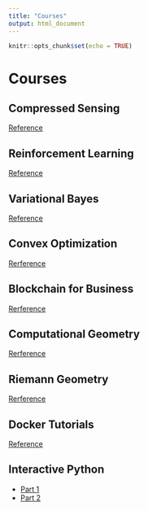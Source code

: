 ---
title: "Courses"
output: html_document
---

```{r setup, include=FALSE}
knitr::opts_chunk$set(echo = TRUE)
```


# Courses


## Compressed Sensing
[Reference](http://lecueguillaume.github.io/2015/10/08/compressed_sensing_course/)


## Reinforcement Learning
[Reference](http://www.argmin.net/2018/05/11/outsider-rl/)



## Variational Bayes
[Reference](https://www.coursera.org/learn/bayesian-methods-in-machine-learning/home/welcome)

## Convex Optimization
[Rerference](http://www.cvxpy.org/short_course/index.html)

## Blockchain for Business
[Rerference](https://courses.edx.org/courses/course-v1:LinuxFoundationX+LFS171x+3T2017/course/)

## Computational Geometry
[Rerference](https://courses.edx.org/courses/course-v1:TsinghuaX+70240183x+1T2017/course/cour)

## Riemann Geometry
[Rerference](https://www.youtube.com/watch?v=ImIQP9szMGs)

## Docker Tutorials
[Reference](https://www.youtube.com/watch?v=PbiYll21Jxg&list=PLZdsdjcJ44WU_cY2Y1LFLnmsSjFD5BZLZ)


## Interactive Python
  * [Part 1](https://www.coursera.org/learn/interactive-python-1/home/welcome)
  * [Part 2](https://www.coursera.org/learn/interactive-python-2)